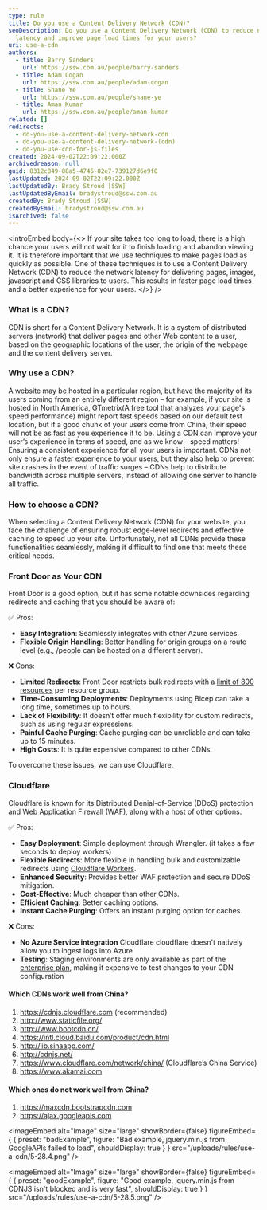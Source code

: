 ```yaml
---
type: rule
title: Do you use a Content Delivery Network (CDN)?
seoDescription: Do you use a Content Delivery Network (CDN) to reduce network
  latency and improve page load times for your users?
uri: use-a-cdn
authors:
  - title: Barry Sanders
    url: https://ssw.com.au/people/barry-sanders
  - title: Adam Cogan
    url: https://ssw.com.au/people/adam-cogan
  - title: Shane Ye
    url: https://ssw.com.au/people/shane-ye
  - title: Aman Kumar
    url: https://ssw.com.au/people/aman-kumar
related: []
redirects:
  - do-you-use-a-content-delivery-network-cdn
  - do-you-use-a-content-delivery-network-(cdn)
  - do-you-use-cdn-for-js-files
created: 2024-09-02T22:09:22.000Z
archivedreason: null
guid: 8312c849-88a5-4745-82e7-739127d6e9f8
lastUpdated: 2024-09-02T22:09:22.000Z
lastUpdatedBy: Brady Stroud [SSW]
lastUpdatedByEmail: bradystroud@ssw.com.au
createdBy: Brady Stroud [SSW]
createdByEmail: bradystroud@ssw.com.au
isArchived: false
---
```

<introEmbed
  body={<>
If your site takes too long to load, there is a high chance your users will not wait for it to finish loading and abandon viewing it. It is therefore important that we use techniques to make pages load as quickly as possible. One of these techniques is to use a Content Delivery Network (CDN) to reduce the network latency for delivering pages, images, javascript and CSS libraries to users. This results in faster page load times and a better experience for your users.
  </>}
/>
### What is a CDN?

CDN is short for a Content Delivery Network. It is a system of distributed servers (network) that deliver pages and other Web content to a user, based on the geographic locations of the user, the origin of the webpage and the content delivery server.

### Why use a CDN?

A website may be hosted in a particular region, but have the majority of its users coming from an entirely different region – for example, if your site is hosted in North America, GTmetrix(A free tool that analyzes your page's speed performance) might report fast speeds based on our default test location, but if a good chunk of your users come from China, their speed will not be as fast as you experience it to be.
Using a CDN can improve your user’s experience in terms of speed, and as we know – speed matters!
Ensuring a consistent experience for all your users is important.
CDNs not only ensure a faster experience to your users, but they also help to prevent site crashes in the event of traffic surges – CDNs help to distribute bandwidth across multiple servers, instead of allowing one server to handle all traffic.

### How to choose a CDN?

When selecting a Content Delivery Network (CDN) for your website, you face the challenge of ensuring robust edge-level redirects and effective caching to speed up your site. Unfortunately, not all CDNs provide these functionalities seamlessly, making it difficult to find one that meets these critical needs.

### Front Door as Your CDN

Front Door is a good option, but it has some notable downsides regarding redirects and caching that you should be aware of:

✅ Pros:

* **Easy Integration**: Seamlessly integrates with other Azure services.
* **Flexible Origin Handling**: Better handling for origin groups on a route level (e.g., /people can be hosted on a different server).

❌ Cons:

* **Limited Redirects**: Front Door restricts bulk redirects with a [limit of 800 resources](https://learn.microsoft.com/en-us/azure/azure-resource-manager/management/azure-subscription-service-limits#resource-group-limits?WT.mc_id=AZ-MVP-33518) per resource group.
* **Time-Consuming Deployments**: Deployments using Bicep can take a long time, sometimes up to hours.
* **Lack of Flexibility**: It doesn’t offer much flexibility for custom redirects, such as using regular expressions.
* **Painful Cache Purging**: Cache purging can be unreliable and can take up to 15 minutes.
* **High Costs**: It is quite expensive compared to other CDNs.

To overcome these issues, we can use Cloudflare.

### Cloudflare

Cloudflare is known for its Distributed Denial-of-Service (DDoS) protection and Web Application Firewall (WAF), along with a host of other options.

✅ Pros:

* **Easy Deployment**: Simple deployment through Wrangler. (it takes a few seconds to deploy workers)
* **Flexible Redirects**: More flexible in handling bulk and customizable redirects using [Cloudflare Workers](https://developers.cloudflare.com/workers/).
* **Enhanced Security**: Provides better WAF protection and secure DDoS mitigation.
* **Cost-Effective**: Much cheaper than other CDNs.
* **Efficient Caching**: Better caching options.
* **Instant Cache Purging**: Offers an instant purging option for caches.

❌ Cons:

* **No Azure Service integration** Cloudflare cloudflare doesn't natively allow you to ingest logs into Azure
* **Testing**: Staging environments are only available as part of the [enterprise plan]((https://developers.cloudflare.com/ssl/edge-certificates/staging-environment/#limitations)), making it expensive to test changes to your CDN configuration

#### Which CDNs work well from China?

1. <https://cdnjs.cloudflare.com> (recommended)
2. <http://www.staticfile.org/>
3. <http://www.bootcdn.cn/>
4. <https://intl.cloud.baidu.com/product/cdn.html>
5. <http://lib.sinaapp.com/>
6. <http://cdnjs.net/>
7. <https://www.cloudflare.com/network/china/> (Cloudflare’s China Service)
8. <https://www.akamai.com>

#### Which ones do not work well from China?

1. <https://maxcdn.bootstrapcdn.com>
2. <https://ajax.googleapis.com>

<imageEmbed
  alt="Image"
  size="large"
  showBorder={false}
  figureEmbed={ {
    preset: "badExample",
    figure: "Bad example, jquery.min.js from GoogleAPIs failed to load",
    shouldDisplay: true
  } }
  src="/uploads/rules/use-a-cdn/5-28.4.png"
/>

<imageEmbed
  alt="Image"
  size="large"
  showBorder={false}
  figureEmbed={ {
    preset: "goodExample",
    figure: "Good example, jquery.min.js from CDNJS isn't blocked and is very fast",
    shouldDisplay: true
  } }
  src="/uploads/rules/use-a-cdn/5-28.5.png"
/>
